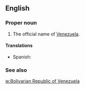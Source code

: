 ==English==

===Proper noun===
{{en-proper noun|head=[[Bolivarian]] [[republic|Republic]] of [[Venezuela]]}}

# The official name of [[Venezuela]].

====Translations====
{{trans-top|official name of Venezuela}}
* Spanish: {{t-|es|República Bolivariana de Venezuela|f}}
{{trans-mid}}
{{trans-bottom}}

===See also===
[[w:Venezuela|w:Bolivarian Republic of Venezuela]]
